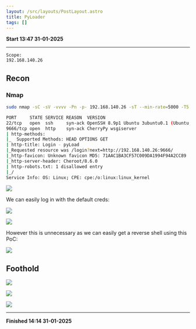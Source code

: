 ```yaml
---
layout: /src/layouts/PostLayout.astro
title: PyLoader
tags: []
---
```

**Start 13:47 31-01-2025**

---
```
Scope:
192.168.140.26
```
## Recon

### Nmap

```bash
sudo nmap -sC -sV -vvvv -Pn -p- 192.168.140.26 -sT --min-rate=5000 -T5

PORT     STATE SERVICE REASON  VERSION
22/tcp   open  ssh     syn-ack OpenSSH 8.9p1 Ubuntu 3ubuntu0.1 (Ubuntu Linux; protocol 2.0)
9666/tcp open  http    syn-ack CherryPy wsgiserver
| http-methods: 
|_  Supported Methods: HEAD OPTIONS GET
| http-title: Login - pyLoad 
|_Requested resource was /login?next=http://192.168.140.26:9666/
|_http-favicon: Unknown favicon MD5: 71AAC1BA3CF57C009DA1994F94A2CC89
|_http-server-header: Cheroot/8.6.0
| http-robots.txt: 1 disallowed entry 
|_/
Service Info: OS: Linux; CPE: cpe:/o:linux:linux_kernel
```

![](../../../assets/eaf5af3aa7b8b6d3e59473aa20ef59f8.png)

We can easily log in with the default creds:

![](../../../assets/665932fee41b42c2fd453d9da07fac56.png)

![](../../../assets/f7196768eff2a34823d1593fd157262a.png)

However this is unnecessary as we can easily get a reverse shell using this PoC:

![](../../../assets/8b71577e820243d02b32b9047d4e1af9.png)


## Foothold

![](../../../assets/6a3c7eec95bd3c12d693579cdcaa14bd.png)

![](../../../assets/0175ccfbb598e42aeb21ac7ffbac51d2.png)

![](../../../assets/4c6cda51e8064d3469d3a087bbddeed1.png)

---

**Finished 14:14 31-01-2025**

[^Links]:  [[OSCP Prep]]
